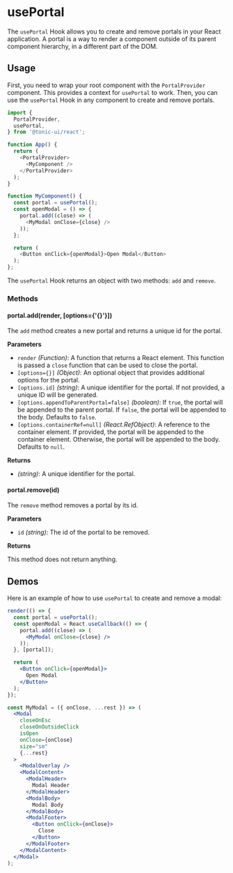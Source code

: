 # usePortal

The `usePortal` Hook allows you to create and remove portals in your React application. A portal is a way to render a component outside of its parent component hierarchy, in a different part of the DOM.

## Usage

First, you need to wrap your root component with the `PortalProvider` component. This provides a context for `usePortal` to work. Then, you can use the `usePortal` Hook in any component to create and remove portals.

```js
import {
  PortalProvider,
  usePortal,
} from '@tonic-ui/react';

function App() {
  return (
    <PortalProvider>
      <MyComponent />
    </PortalProvider>
  );
}

function MyComponent() {
  const portal = usePortal();
  const openModal = () => {
    portal.add((close) => (
      <MyModal onClose={close} />
    ));
  };

  return (
    <Button onClick={openModal}>Open Modal</Button>
  );
};
```

The `usePortal` Hook returns an object with two methods: `add` and `remove`.

### Methods

#### portal.add(render, [options={'{}'}])

The `add` method creates a new portal and returns a unique id for the portal.

**Parameters**

* `render` *(Function)*:  A function that returns a React element. This function is passed a `close` function that can be used to close the portal.
* `[options={}]` *(Object)*: An optional object that provides additional options for the portal.
* `[options.id]` *(string)*: A unique identifier for the portal. If not provided, a unique ID will be generated.
* `[options.appendToParentPortal=false]` *(boolean)*: If `true`, the portal will be appended to the parent portal. If `false`, the portal will be appended to the body. Defaults to `false`.
* `[options.containerRef=null]` *(React.RefObject)*: A reference to the container element. If provided, the portal will be appended to the container element. Otherwise, the portal will be appended to the body. Defaults to `null`.

**Returns**

* *(string)*: A unique identifier for the portal.

#### portal.remove(id)

The `remove` method removes a portal by its id.

**Parameters**

* `id` *(string)*: The id of the portal to be removed.

**Returns**

This method does not return anything.

## Demos

Here is an example of how to use `usePortal` to create and remove a modal:

```jsx noInline
render(() => {
  const portal = usePortal();
  const openModal = React.useCallback(() => {
    portal.add((close) => (
      <MyModal onClose={close} />
    ));
  }, [portal]);

  return (
    <Button onClick={openModal}>
      Open Modal
    </Button>
  );
});

const MyModal = ({ onClose, ...rest }) => (
  <Modal
    closeOnEsc
    closeOnOutsideClick
    isOpen
    onClose={onClose}
    size="sm"
    {...rest}
  >
    <ModalOverlay />
    <ModalContent>
      <ModalHeader>
        Modal Header
      </ModalHeader>
      <ModalBody>
        Modal Body
      </ModalBody>
      <ModalFooter>
        <Button onClick={onClose}>
          Close
        </Button>
      </ModalFooter>
    </ModalContent>
  </Modal>
);
```
